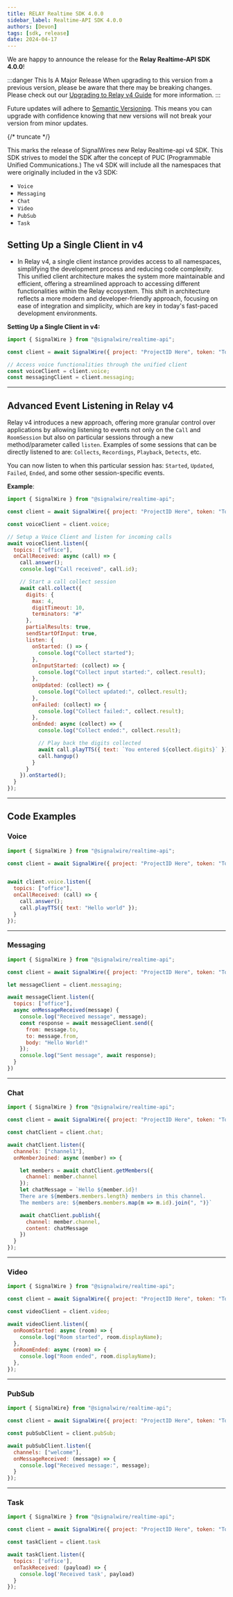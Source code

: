 ---
title: RELAY Realtime SDK 4.0.0
sidebar_label: Realtime-API SDK 4.0.0
authors: [Devon]
tags: [sdk, release]
date: 2024-04-17
---

We are happy to announce the release for the **Relay Realtime-API SDK 4.0.0**!

:::danger This Is A Major Release
When upgrading to this version from a previous version, please be aware that there may be breaking changes.
Please check out our [Upgrading to Relay v4 Guide](/sdks/realtime-sdk/v3/guides/realtime-relay-v4-vs-v3) for more information.
:::

Future updates will adhere to [Semantic Versioning](https://semver.org/).
This means you can upgrade with confidence knowing that new versions will not break your version from minor updates.


<ReleaseCard library="@signalwire/realtime-api" version="4.0.0" releaseType="major"/>


{/* truncate */}


This marks the release of SignalWires new Relay Realtime-api v4 SDK.
This SDK strives to model the SDK after the concept of PUC (Programmable Unified Communications.)
The v4 SDK will include all the namespaces that were originally included in the v3 SDK:

- `Voice`
- `Messaging`
- `Chat`
- `Video`
- `PubSub`
- `Task`

## Setting Up a Single Client in v4
- In Relay v4, a single client instance provides access to all namespaces, simplifying the development process and reducing code complexity. This unified client architecture makes the system more maintainable and efficient, offering a streamlined approach to accessing different functionalities within the Relay ecosystem.
This shift in architecture reflects a more modern and developer-friendly approach, focusing on ease of integration and simplicity, which are key in today's fast-paced development environments.


**Setting Up a Single Client in v4:**
```javascript
import { SignalWire } from "@signalwire/realtime-api";

const client = await SignalWire({ project: "ProjectID Here", token: "Token Here" });

// Access voice functionalities through the unified client
const voiceClient = client.voice;
const messagingClient = client.messaging;
```
---

## Advanced Event Listening in Relay v4

Relay v4 introduces a new approach, offering more granular control over applications by allowing
listening to events not only on the `Call` and `RoomSession` but also on particular sessions through a new method/parameter called `listen`.
Examples of some sessions that can be directly listened to are:  `Collects`, `Recordings`, `Playback`, `Detects`, etc.

You can now listen to when this particular session has: `Started`, `Updated`, `Failed`, `Ended`, and some other session-specific events.

**Example**:

```javascript
import { SignalWire } from "@signalwire/realtime-api";

const client = await SignalWire({ project: "ProjectID Here", token: "Token Here" })

const voiceClient = client.voice;

// Setup a Voice Client and listen for incoming calls
await voiceClient.listen({
  topics: ["office"],
  onCallReceived: async (call) => {
    call.answer();
    console.log("Call received", call.id);

    // Start a call collect session
    await call.collect({
      digits: {
        max: 4,
        digitTimeout: 10,
        terminators: "#"
      },
      partialResults: true,
      sendStartOfInput: true,
      listen: {
        onStarted: () => {
          console.log("Collect started");
        },
        onInputStarted: (collect) => {
          console.log("Collect input started:", collect.result);
        },
        onUpdated: (collect) => {
          console.log("Collect updated:", collect.result);
        },
        onFailed: (collect) => {
          console.log("Collect failed:", collect.result);
        },
        onEnded: async (collect) => {
          console.log("Collect ended:", collect.result);

          // Play back the digits collected
          await call.playTTS({ text: `You entered ${collect.digits}` });
          call.hangup()
        }
      }
    }).onStarted();
  }
});
```
---


## Code Examples

### Voice

```js
import { SignalWire } from "@signalwire/realtime-api";

const client = await SignalWire({ project: "ProjectID Here", token: "Token Here" })


await client.voice.listen({
  topics: ["office"],
  onCallReceived: (call) => {
    call.answer();
    call.playTTS({ text: "Hello world" });
  }
});
```

---

### Messaging

```js
import { SignalWire } from "@signalwire/realtime-api";

const client = await SignalWire({ project: "ProjectID Here", token: "Token Here"})

let messageClient = client.messaging;

await messageClient.listen({
  topics: ["office"],
  async onMessageReceived(message) {
    console.log("Received message", message);
    const response = await messageClient.send({
      from: message.to,
      to: message.from,
      body: "Hello World!"
    });
    console.log("Sent message", await response);
  }
})
```

---

### Chat


```js
import { SignalWire } from "@signalwire/realtime-api";

const client = await SignalWire({ project: "ProjectID Here", token: "Token Here" })

const chatClient = client.chat;

await chatClient.listen({
  channels: ["channel1"],
  onMemberJoined: async (member) => {

    let members = await chatClient.getMembers({
      channel: member.channel
    });
    let chatMessage = `Hello ${member.id}!
    There are ${members.members.length} members in this channel.
    The members are: ${members.members.map(m => m.id).join(", ")}`

    await chatClient.publish({
      channel: member.channel,
      content: chatMessage
    })
  }
});
```

---


### Video

```js
import { SignalWire } from "@signalwire/realtime-api";

const client = await SignalWire({ project: "ProjectID Here", token: "Token Here" })

const videoClient = client.video;

await videoClient.listen({
  onRoomStarted: async (room) => {
    console.log("Room started", room.displayName);
  },
  onRoomEnded: async (room) => {
    console.log("Room ended", room.displayName);
  },
});
```

---


### PubSub

```js
import { SignalWire} from "@signalwire/realtime-api";

const client = await SignalWire({ project: "ProjectID Here", token: "Token Here" })

const pubSubClient = client.pubSub;

await pubSubClient.listen({
  channels: ["welcome"],
  onMessageReceived: (message) => {
    console.log("Received message:", message);
  }
});
```

---

### Task

```js
import { SignalWire } from "@signalwire/realtime-api";

const client = await SignalWire({ project: "ProjectID Here", token: "Token Here"})

const taskClient = client.task

await taskClient.listen({
  topics: ['office'],
  onTaskReceived: (payload) => {
    console.log('Received task', payload)
  }
});
```
